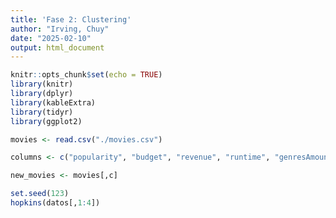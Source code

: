```yaml
---
title: 'Fase 2: Clustering'
author: "Irving, Chuy"
date: "2025-02-10"
output: html_document
---
```



```r
knitr::opts_chunk$set(echo = TRUE)
library(knitr)
library(dplyr)
library(kableExtra)
library(tidyr)
library(ggplot2)
```

```r
movies <- read.csv("./movies.csv")

```

```r
columns <- c("popularity", "budget", "revenue", "runtime", "genresAmount", "productionCountriesAmount", "releaseDate", "voteCount", "voteAvg", "actorsPopularity", "actorsAmount", "castWomenAmount", "castMenAmount")

new_movies <- movies[,c]
```

```r
set.seed(123)
hopkins(datos[,1:4])
```





